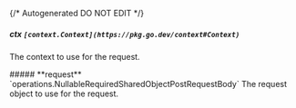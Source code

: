 {/* Autogenerated DO NOT EDIT  */}

##### **ctx** `[context.Context](https://pkg.go.dev/context#Context)`
The context to use for the request.

<Collapsible>
    ##### **request** `operations.NullableRequiredSharedObjectPostRequestBody`
    The request object to use for the request.
    <Collapsible.Break/>
    <NullableRequiredSharedObjectPostRequestBody/>
</Collapsible>

